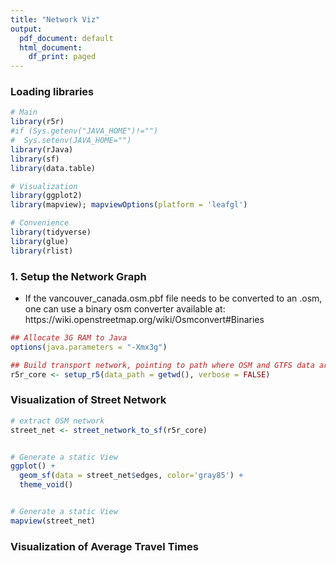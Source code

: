 ```yaml
---
title: "Network Viz"
output:
  pdf_document: default
  html_document:
    df_print: paged
---
```


### Loading libraries
```r

# Main
library(r5r)
#if (Sys.getenv("JAVA_HOME")!="")
#  Sys.setenv(JAVA_HOME="")
library(rJava)
library(sf)
library(data.table)

# Visualization
library(ggplot2)
library(mapview); mapviewOptions(platform = 'leafgl')

# Convenience
library(tidyverse)
library(glue)
library(rlist)

```


### 1. Setup the Network Graph

- If the vancouver_canada.osm.pbf file needs to be converted to an .osm, one can use a binary osm converter available at: https://wiki.openstreetmap.org/wiki/Osmconvert#Binaries

```r
## Allocate 3G RAM to Java
options(java.parameters = "-Xmx3g")

## Build transport network, pointing to path where OSM and GTFS data are located
r5r_core <- setup_r5(data_path = getwd(), verbose = FALSE)
```
### Visualization of Street Network
```r
# extract OSM network
street_net <- street_network_to_sf(r5r_core)


# Generate a static View
ggplot() +
  geom_sf(data = street_net$edges, color='gray85') +
  theme_void()


# Generate a static View
mapview(street_net)
```


### Visualization of Average Travel Times

```r

```


